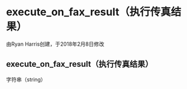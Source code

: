 # execute_on_fax_result（执行传真结果）

由Ryan Harris创建，于2018年2月8日修改

## execute_on_fax_result（执行传真结果）

字符串（string）